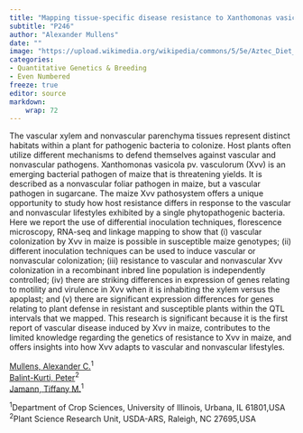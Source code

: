 ```yaml
---
title: "Mapping tissue-specific disease resistance to Xanthomonas vasicola pv. vasculorum in maize"
subtitle: "P246"
author: "Alexander Mullens"
date: ""
image: "https://upload.wikimedia.org/wikipedia/commons/5/5e/Aztec_Diet_Basket_of_Corn_%289755332575%29.jpg"
categories: 
- Quantitative Genetics & Breeding
- Even Numbered
freeze: true
editor: source
markdown: 
    wrap: 72
---
```


The vascular xylem and nonvascular parenchyma tissues represent distinct habitats within a plant for pathogenic bacteria to colonize. Host plants often utilize different mechanisms to defend themselves against vascular and nonvascular pathogens. Xanthomonas vasicola pv. vasculorum (Xvv) is an emerging bacterial pathogen of maize that is threatening yields. It is described as a nonvascular foliar pathogen in maize, but a vascular pathogen in sugarcane. The maize Xvv pathosystem offers a unique opportunity to study how host resistance differs in response to the vascular and nonvascular lifestyles exhibited by a single phytopathogenic bacteria. Here we report the use of differential inoculation techniques, florescence microscopy, RNA-seq and linkage mapping to show that (i) vascular colonization by Xvv in maize is possible in susceptible maize genotypes; (ii) different inoculation techniques can be used to induce vascular or nonvascular colonization; (iii) resistance to vascular and nonvascular Xvv colonization in a recombinant inbred line population is independently controlled; (iv) there are striking differences in expression of genes relating to motility and virulence in Xvv when it is inhabiting the xylem versus the apoplast; and (v) there are significant expression differences for genes relating to plant defense in resistant and susceptible plants within the QTL intervals that we mapped. This research is significant because it is the first report of vascular disease induced by Xvv in maize, contributes to the limited knowledge regarding the genetics of resistance to Xvv in maize, and offers insights into how Xvv adapts to vascular and nonvascular lifestyles.

<a href='mailto:mullens3@illinois.edu'>Mullens, Alexander C.</a><sup>1</sup><br><a href='mailto:pjbalint@ncsu.edu'>Balint-Kurti, Peter</a><sup>2</sup><br><a href='mailto:tjamann@illinois.edu'>Jamann, Tiffany M.</a><sup>1</sup><br>

<sup>1</sup>Department of Crop Sciences, University of Illinois, Urbana, IL 61801,USA<br><sup>2</sup>Plant Science Research Unit, USDA-ARS, Raleigh, NC 27695,USA<br>
